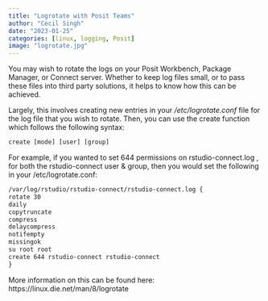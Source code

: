 ```yaml
---
title: "Logrotate with Posit Teams"
author: "Cecil Singh"
date: "2023-01-25"
categories: [linux, logging, Posit]
image: "logrotate.jpg"
---
```


You may wish to rotate the logs on your Posit Workbench, Package Manager, or Connect server. Whether to keep log files small, or to pass these files into third party solutions, it helps to know how this can be achieved.

Largely, this involves creating new entries in your */etc/logrotate.conf* file for the log file that you wish to rotate. Then, you can use the create function which follows the following syntax:

```default
create [mode] [user] [group]
```
For example, if you wanted to set 644 permissions on rstudio-connect.log , for both the rstudio-connect user & group, then you would set the following in your /etc/logrotate.conf:

```default
/var/log/rstudio/rstudio-connect/rstudio-connect.log { 
rotate 30 
daily 
copytruncate 
compress 
delaycompress 
notifempty 
missingok 
su root root 
create 644 rstudio-connect rstudio-connect
}
```
More information on this can be found here:
https://linux.die.net/man/8/logrotate

